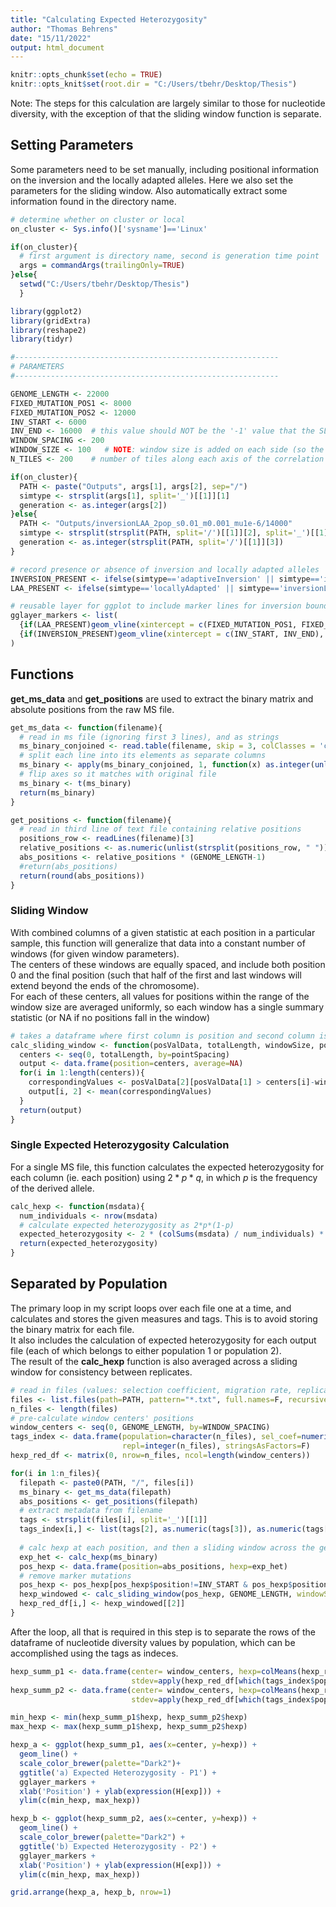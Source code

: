 ```yaml
---
title: "Calculating Expected Heterozygosity"
author: "Thomas Behrens"
date: "15/11/2022"
output: html_document
---
```


```r
knitr::opts_chunk$set(echo = TRUE)
knitr::opts_knit$set(root.dir = "C:/Users/tbehr/Desktop/Thesis")
```

Note: The steps for this calculation are largely similar to those for nucleotide diversity, with the exception of that the sliding window function is separate.

## Setting Parameters

Some parameters need to be set manually, including positional information on the inversion and the locally adapted alleles. Here we also set the parameters for the sliding window. Also automatically extract some information found in the directory name.

```r
# determine whether on cluster or local
on_cluster <- Sys.info()['sysname']=='Linux'

if(on_cluster){
  # first argument is directory name, second is generation time point
  args = commandArgs(trailingOnly=TRUE)
}else{
  setwd("C:/Users/tbehr/Desktop/Thesis")
  }

library(ggplot2)
library(gridExtra)
library(reshape2)
library(tidyr)

#-----------------------------------------------------------
# PARAMETERS
#-----------------------------------------------------------

GENOME_LENGTH <- 22000
FIXED_MUTATION_POS1 <- 8000
FIXED_MUTATION_POS2 <- 12000
INV_START <- 6000
INV_END <- 16000  # this value should NOT be the '-1' value that the SLiM script uses. This script does that correction later
WINDOW_SPACING <- 200
WINDOW_SIZE <- 100   # NOTE: window size is added on each side (so the full size is more like twice this value)
N_TILES <- 200    # number of tiles along each axis of the correlation heatmap

if(on_cluster){
  PATH <- paste("Outputs", args[1], args[2], sep="/")
  simtype <- strsplit(args[1], split='_')[[1]][1]
  generation <- as.integer(args[2])
}else{
  PATH <- "Outputs/inversionLAA_2pop_s0.01_m0.001_mu1e-6/14000"
  simtype <- strsplit(strsplit(PATH, split='/')[[1]][2], split='_')[[1]][1]
  generation <- as.integer(strsplit(PATH, split='/')[[1]][3])
}

# record presence or absence of inversion and locally adapted alleles
INVERSION_PRESENT <- ifelse(simtype=='adaptiveInversion' || simtype=='inversionLAA' ,TRUE, FALSE)
LAA_PRESENT <- ifelse(simtype=='locallyAdapted' || simtype=='inversionLAA' ,TRUE, FALSE)

# reusable layer for ggplot to include marker lines for inversion bounds (blue) and locally adapted alleles (red)
gglayer_markers <- list(
  {if(LAA_PRESENT)geom_vline(xintercept = c(FIXED_MUTATION_POS1, FIXED_MUTATION_POS2), linetype='dashed', colour='red')},
  {if(INVERSION_PRESENT)geom_vline(xintercept = c(INV_START, INV_END), linetype='solid', colour='blue', alpha=0.4)}
)
```

## Functions

**get_ms_data** and **get_positions** are used to extract the binary matrix and absolute positions from the raw MS file.

```r
get_ms_data <- function(filename){
  # read in ms file (ignoring first 3 lines), and as strings
  ms_binary_conjoined <- read.table(filename, skip = 3, colClasses = 'character')
  # split each line into its elements as separate columns
  ms_binary <- apply(ms_binary_conjoined, 1, function(x) as.integer(unlist(strsplit(x,""))))
  # flip axes so it matches with original file
  ms_binary <- t(ms_binary)
  return(ms_binary)
}

get_positions <- function(filename){
  # read in third line of text file containing relative positions
  positions_row <- readLines(filename)[3]
  relative_positions <- as.numeric(unlist(strsplit(positions_row, " "))[-1])
  abs_positions <- relative_positions * (GENOME_LENGTH-1)
  #return(abs_positions)
  return(round(abs_positions))
}
```

### Sliding Window

With combined columns of a given statistic at each position in a particular sample, this function will generalize that data into a constant number of windows (for given window parameters).  
The centers of these windows are equally spaced, and include both position 0 and the final position (such that half of the first and last windows will extend beyond the ends of the chromosome).  
For each of these centers, all values for positions within the range of the window size are averaged uniformly, so each window has a single summary statistic (or NA if no positions fall in the window)  

```r
# takes a dataframe where first column is position and second column is the value
calc_sliding_window <- function(posValData, totalLength, windowSize, pointSpacing){
  centers <- seq(0, totalLength, by=pointSpacing)
  output <- data.frame(position=centers, average=NA)
  for(i in 1:length(centers)){
    correspondingValues <- posValData[2][posValData[1] > centers[i]-windowSize & posValData[1] <= centers[i]+windowSize]
    output[i, 2] <- mean(correspondingValues)
  }
  return(output)
}
```

### Single Expected Heterozygosity Calculation

For a single MS file, this function calculates the expected heterozygosity for each column (ie. each position) using $2*p*q$, in which *p* is the frequency of the derived allele. 

```r
calc_hexp <- function(msdata){
  num_individuals <- nrow(msdata) 
  # calculate expected heterozygosity as 2*p*(1-p)
  expected_heterozygosity <- 2 * (colSums(msdata) / num_individuals) * (1-(colSums(msdata) / num_individuals))
  return(expected_heterozygosity)
}
```

## Separated by Population

The primary loop in my script loops over each file one at a time, and calculates and stores the given measures and tags. This is to avoid storing the binary matrix for each file.  
It also includes the calculation of expected heterozygosity for each output file (each of which belongs to either population 1 or population 2).  
The result of the **calc_hexp** function is also averaged across a sliding window for consistency between replicates.

``` r
# read in files (values: selection coefficient, migration rate, replicate #)
files <- list.files(path=PATH, pattern="*.txt", full.names=F, recursive=FALSE)
n_files <- length(files)
# pre-calculate window centers' positions
window_centers <- seq(0, GENOME_LENGTH, by=WINDOW_SPACING)
tags_index <- data.frame(population=character(n_files), sel_coef=numeric(n_files), migration=numeric(n_files), 
                         repl=integer(n_files), stringsAsFactors=F)
hexp_red_df <- matrix(0, nrow=n_files, ncol=length(window_centers))

for(i in 1:n_files){
  filepath <- paste0(PATH, "/", files[i])
  ms_binary <- get_ms_data(filepath)
  abs_positions <- get_positions(filepath)
  # extract metadata from filename
  tags <- strsplit(files[i], split='_')[[1]]
  tags_index[i,] <- list(tags[2], as.numeric(tags[3]), as.numeric(tags[4]), as.integer(tags[5]))
  
  # calc hexp at each position, and then a sliding window across the genome
  exp_het <- calc_hexp(ms_binary)
  pos_hexp <- data.frame(position=abs_positions, hexp=exp_het)
  # remove marker mutations
  pos_hexp <- pos_hexp[pos_hexp$position!=INV_START & pos_hexp$position!=INV_END-1,]
  hexp_windowed <- calc_sliding_window(pos_hexp, GENOME_LENGTH, windowSize = WINDOW_SIZE, pointSpacing = WINDOW_SPACING)
  hexp_red_df[i,] <- hexp_windowed[[2]]
}
```

After the loop, all that is required in this step is to separate the rows of the dataframe of nucleotide diversity values by population, which can be accomplished using the tags as indeces.

``` r
hexp_summ_p1 <- data.frame(center= window_centers, hexp=colMeans(hexp_red_df[which(tags_index$population=='p1'),], na.rm=T), 
                           stdev=apply(hexp_red_df[which(tags_index$population=='p1'),], 2, sd, na.rm=T))
hexp_summ_p2 <- data.frame(center= window_centers, hexp=colMeans(hexp_red_df[which(tags_index$population=='p2'),], na.rm=T),
                           stdev=apply(hexp_red_df[which(tags_index$population=='p2'),], 2, sd, na.rm=T))

min_hexp <- min(hexp_summ_p1$hexp, hexp_summ_p2$hexp)
max_hexp <- max(hexp_summ_p1$hexp, hexp_summ_p2$hexp)

hexp_a <- ggplot(hexp_summ_p1, aes(x=center, y=hexp)) +
  geom_line() +
  scale_color_brewer(palette="Dark2")+
  ggtitle('a) Expected Heterozygosity - P1') +
  gglayer_markers +
  xlab('Position') + ylab(expression(H[exp])) +
  ylim(c(min_hexp, max_hexp))

hexp_b <- ggplot(hexp_summ_p2, aes(x=center, y=hexp)) +
  geom_line() +
  scale_color_brewer(palette="Dark2") +
  ggtitle('b) Expected Heterozygosity - P2') +
  gglayer_markers +
  xlab('Position') + ylab(expression(H[exp])) +
  ylim(c(min_hexp, max_hexp))

grid.arrange(hexp_a, hexp_b, nrow=1)
```



